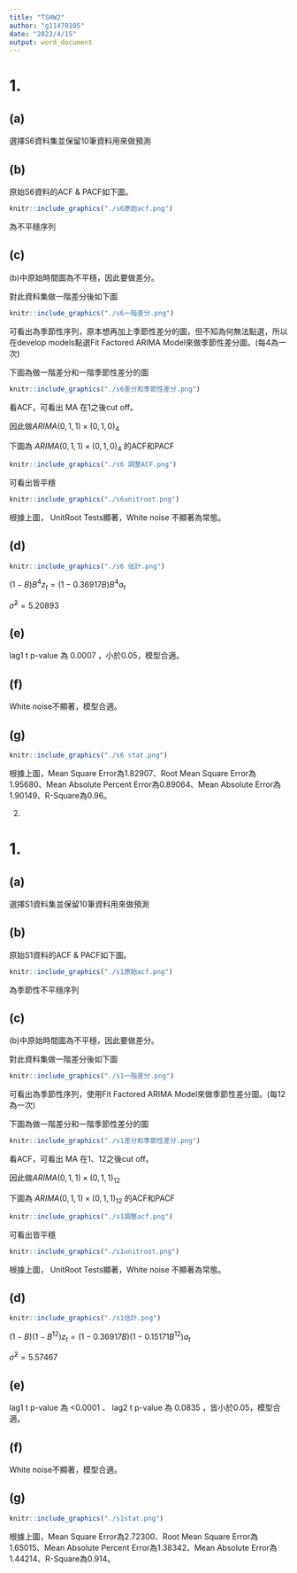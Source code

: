 ---
title: "TSHW2"
author: "g11470105"
date: "2023/4/15"
output: word_document
---

###################################

# 1.

## (a)

選擇S6資料集並保留10筆資料用來做預測

## (b)

原始S6資料的ACF & PACF如下圖。

```{r,echo = FALSE}
knitr::include_graphics("./s6原始acf.png")

```


為不平穩序列

## (c)

(b)中原始時間圖為不平穩，因此要做差分。

對此資料集做一階差分後如下圖


```{r,echo = FALSE}
knitr::include_graphics("./s6一階差分.png")


```

可看出為季節性序列，原本想再加上季節性差分的圖，但不知為何無法點選，所以在develop models點選Fit Factored ARIMA Model來做季節性差分圖。(每4為一次)

下圖為做一階差分和一階季節性差分的圖

```{r,echo = FALSE}
knitr::include_graphics("./s6差分和季節性差分.png")


```
 

看ACF，可看出 MA 在1之後cut off。

因此做$ARIMA(0,1,1) \times (0,1,0)_4$

下圖為 $ARIMA(0,1,1) \times (0,1,0)_4$ 的ACF和PACF

```{r,echo = FALSE}
knitr::include_graphics("./s6 調整ACF.png")


```

可看出皆平穩

```{r,echo = FALSE}
knitr::include_graphics("./s6unitroot.png")


```

根據上圖， UnitRoot Tests顯著，White noise 不顯著為常態。


## (d)


```{r,echo = FALSE}
knitr::include_graphics("./s6 估計.png")


```

$(1-B)B^{4}z_t = (1-0.36917B)B^{4}a_t$

$\hat{\sigma}^2 = 5.20893$

## (e)

lag1 t p-value 為 0.0007 ，小於0.05，模型合適。

## (f)

White noise不顯著，模型合適。

## (g)

```{r,echo = FALSE}

knitr::include_graphics("./s6 stat.png")

```

根據上圖，Mean Square Error為1.82907、Root Mean Square Error為1.95680、Mean Absolute Percent Error為0.89064、Mean Absolute Error為1.90149、R-Square為0.96。


##################################################
2.

# 1.

## (a)

選擇S1資料集並保留10筆資料用來做預測

## (b)

原始S1資料的ACF & PACF如下圖。

```{r,echo = FALSE}
knitr::include_graphics("./s1原始acf.png")

```


為季節性不平穩序列

## (c)

(b)中原始時間圖為不平穩，因此要做差分。

對此資料集做一階差分後如下圖


```{r,echo = FALSE}
knitr::include_graphics("./s1一階差分.png")


```

可看出為季節性序列，使用Fit Factored ARIMA Model來做季節性差分圖。(每12為一次)

下圖為做一階差分和一階季節性差分的圖

```{r,echo = FALSE}
knitr::include_graphics("./s1差分和季節性差分.png")


```
 

看ACF，可看出 MA 在1、12之後cut off。

因此做$ARIMA(0,1,1) \times (0,1,1)_{12}$

下圖為 $ARIMA(0,1,1) \times (0,1,1)_{12}$ 的ACF和PACF

```{r,echo = FALSE}
knitr::include_graphics("./s1調整acf.png")


```

可看出皆平穩

```{r,echo = FALSE}
knitr::include_graphics("./s1unitroot.png")


```

根據上圖， UnitRoot Tests顯著，White noise 不顯著為常態。


## (d)


```{r,echo = FALSE}
knitr::include_graphics("./s1估計.png")


```


$(1-B)(1-B^{12})z_t = (1-0.36917B)(1-0.15171B^{12})a_t$

$\hat{\sigma}^2 = 5.57467$

## (e)

lag1 t p-value 為 <0.0001 、 lag2 t p-value 為 0.0835 ，皆小於0.05，模型合適。

## (f)

White noise不顯著，模型合適。

## (g)

```{r,echo = FALSE}

knitr::include_graphics("./s1stat.png")

```

根據上圖，Mean Square Error為2.72300、Root Mean Square Error為1.65015、Mean Absolute Percent Error為1.38342、Mean Absolute Error為1.44214、R-Square為0.914。

